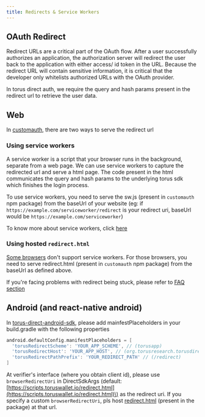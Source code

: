 ```yaml
---
title: Redirects & Service Workers
---
```


## OAuth Redirect

Redirect URLs are a critical part of the OAuth flow. After a user successfully authorizes an application, the authorization server will redirect the
user back to the application with either access/ id token in the URL. Because the redirect URL will contain sensitive information, it is critical that
the developer only whitelists authorized URLs with the OAuth provider.

In torus direct auth, we require the query and hash params present in the redirect url to retrieve the user data.

## Web

In [customauth](https://github.com/torusresearch/customauth), there are two ways to serve the redirect url

### Using service workers

A service worker is a script that your browser runs in the background, separate from a web page. We can use service workers to capture the redirected
url and serve a html page. The code present in the html communicates the query and hash params to the underlying torus sdk which finishes the login
process.

To use service workers, you need to serve the sw.js \(present in `customauth` npm package\) from the baseUrl of your website \(eg: if
`https://example.com/serviceworker/redirect` is your redirect uri, baseUrl would be `https://example.com/serviceworker`\)

To know more about service workers, click [here](https://developers.google.com/web/fundamentals/primers/service-workers)

### Using hosted `redirect.html`

[Some browsers](https://caniuse.com/serviceworkers) don't support service workers. For those browsers, you need to serve redirect.html \(present in
`customauth` npm package\) from the baseUrl as defined above.

If you're facing problems with redirect being stuck, please refer to [FAQ section](faq.mdx#my-redirect-page-is-stuck-in-ios-chrome)

## Android \(and react-native android\)

In [torus-direct-android-sdk](https://github.com/torusresearch/torus-direct-android-sdk), please add mainfestPlaceholders in your build.gradle with
the following properties

```groovy
android.defaultConfig.manifestPlaceholders = [
  'torusRedirectScheme': 'YOUR_APP_SCHEME', // (torusapp)
  'torusRedirectHost': 'YOUR_APP_HOST', // (org.torusresearch.torusdirectandroid)
  'torusRedirectPathPrefix': 'YOUR_REDIRECT_PATH' // (/redirect)
]
```

At verifier's interface \(where you obtain client id\), please use `browserRedirectUri` in DirectSdkArgs \(default:
[https://scripts.toruswallet.io/redirect.html](https://scripts.toruswallet.io/redirect.html)\) as the redirect uri. If you specify a custom
`browserRedirectUri`, pls host
[redirect.html](https://github.com/torusresearch/torus-direct-android-sdk/blob/master/torusdirect/src/main/java/org/torusresearch/torusdirect/activity/redirect.html)
\(present in the package\) at that url.
